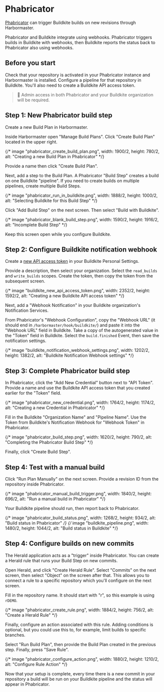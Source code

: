 # Phabricator

[Phabricator](https://phacility.com/phabricator/) can trigger Buildkite builds on new revisions through Harbormaster.

Phabricator and Buildkite integrate using webhooks. Phabricator triggers builds in Buildkite with webhooks, then Buildkite reports the status back to Phabricator also using webhooks.


## Before you start

Check that your repository is activated in your Phabricator instance and
Harbormaster is installed. Configure a pipeline for that repository in Buildkite. You'll also need to create a Buildkite API access token.

>📘
> Admin access in both Phabricator and your Buildkite organization will be required.

## Step 1: New Phabricator build step

Create a new Build Plan in Harbormaster.

Inside Harbormaster open "Manage Build Plans". Click "Create Build Plan" located in the upper right.

{/* image "phabricator_create_build_plan.png", width: 1900/2, height: 780/2, alt: "Creating a new Build Plan in Phabricator" */}

Provide a name then click "Create Build Plan".

Next, add a step to the Build Plan. A Phabricator "Build Step" creates a build on one Buildkite "pipeline". If you need to create builds on multiple pipelines, create multiple Build Steps.

{/* image "phabricator_run_in_buildkite.png", width: 1888/2, height: 1000/2, alt: "Selecting Buildkite for this Build Step" */}

Click "Add Build Step" on the next screen. Then select "Build with Buildkite".

{/* image "phabricator_blank_build_step.png", width: 1590/2, height: 1916/2, alt: "Incomplete Build Step" */}

Keep this screen open while you configure Buildkite.

## Step 2: Configure Buildkite notification webhook

Create a [new API access token](https://buildkite.com/user/api-access-tokens/new) in your Buildkite Personal Settings.

Provide a description, then select your organization. Select the `read_builds` and `write_builds` scopes. Create the token, then copy the token from the subsequent screen.

{/* image "buildkite_new_api_access_token.png", width: 2352/2, height: 1592/2, alt: "Creating a new Buildkite API access token" */}

Next, add a "Webhook Notification" in your Buildkite organization's Notification Services.

From Phabricator's "Webhook Configuration", copy the "Webhook URL" (it should end in `/harbormaster/hook/buildkite/`) and paste it into the "Webhook URL" field in Buildkite. Take a copy of the autogenerated value in the "Token" field in Buildkite.  Select the `build.finished` Event, then save the notification settings.

{/* image "buildkite_notification_webhook_settings.png", width: 1202/2, height: 1382/2, alt: "Buildkite Notification Webhook settings" */}

## Step 3: Complete Phabricator build step

In Phabricator, click the "Add New Credential" button next to "API Token". Provide a name and use the Buildkite API access token that you created earlier for the "Token" field.

{/* image "phabricator_new_credential.png", width: 1764/2, height: 1174/2, alt: "Creating a new Credential in Phabricator" */}

Fill in the Buildkite "Organization Name" and "Pipeline Name". Use the Token
from Buildkite's Notification Webhook for "Webhook Token" in Phabricator.

{/* image "phabricator_build_step.png", width: 1620/2, height: 790/2, alt: "Completing the Phabricator Build Step" */}

Finally, click "Create Build Step".

## Step 4: Test with a manual build

Click "Run Plan Manually" on the next screen. Provide a revision ID from the repository inside Phabricator.

{/* image "phabricator_manual_build_trigger.png", width: 1840/2, height: 696/2, alt: "Run a manual build in Phabricator" */}

Your Buildkite pipeline should run, then report back to Phabricator.

{/* image "phabricator_build_status.png", width: 1268/2, height: 934/2, alt: "Build status in Phabricator" */}
{/* image "buildkite_pipeline.png", width: 1480/2, height: 1044/2, alt: "Build status in Buildkite" */}

## Step 4: Configure builds on new commits

The Herald application acts as a "trigger" inside Phabricator. You can create a Herald rule that runs your Build Step on new commits.

Open Herald, and click "Create Herald Rule". Select "Commits" on the next
screen, then select "Object" on the screen after that. This allows you to connect a rule to a specific repository which you'll configure on the next screen.

Fill in  the repository name. It should start with "r", so this example is using `rDEMO`.

{/* image "phabricator_create_rule.png", width: 1884/2, height: 756/2, alt: "Create a Herald Rule" */}

Finally, configure an action associated with this rule. Adding conditions is optional, but you could use this to, for example, limit builds to specific branches.

Select "Run Build Plan", then provide the Build Plan created in the previous step. Finally, press "Save Rule".

{/* image "phabricator_configure_action.png", width: 1880/2, height: 1210/2, alt: "Configure Rule Action" */}

Now that your setup is complete, every time there is a new commit in your repository a build will be run on your Buildkite pipeline and the status will appear in Phabricator.

[phabricator]: https://phacility.com/phabricator/
